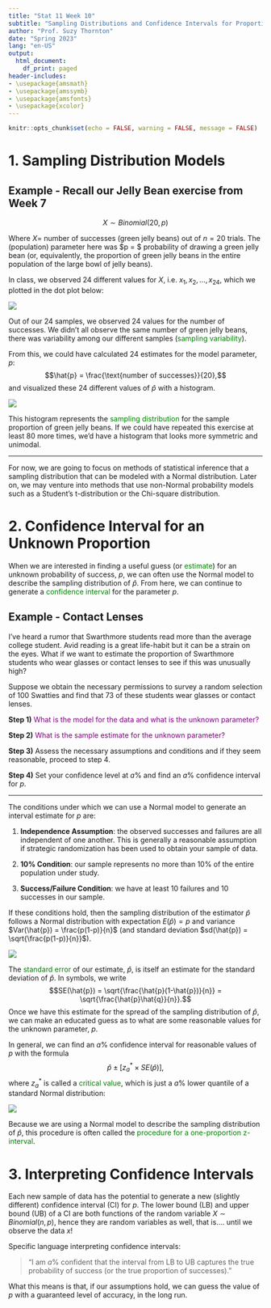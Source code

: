 ```yaml
---
title: "Stat 11 Week 10"
subtitle: "Sampling Distributions and Confidence Intervals for Proportions" 
author: "Prof. Suzy Thornton"
date: "Spring 2023"
lang: "en-US"
output:
  html_document:
    df_print: paged
header-includes:
- \usepackage{amsmath}
- \usepackage{amssymb}
- \usepackage{amsfonts}
- \usepackage{xcolor}
---
```


```r
knitr::opts_chunk$set(echo = FALSE, warning = FALSE, message = FALSE)
```


# 1. Sampling Distribution Models 

## Example - Recall our Jelly Bean exercise from Week 7 
$$X \sim Binomial(20, p)$$ 

Where $X=$ number of successes (green jelly beans) out of $n=20$ trials. The (population) parameter here was $p = $ probability of drawing a green jelly bean (or, equivalently, the proportion of green jelly beans in the entire population of the large bowl of jelly beans). 

In class, we observed $24$ different values for $X$, i.e. $x_1, x_2, \dots, x_{24}$, which we plotted in the dot plot below: 

![](./images/wk7-dot-plot.png)

Out of our $24$ samples, we observed $24$ values for the number of successes. We didn't all observe the same number of green jelly beans, there was variability among our different samples (<span style="color:green">sampling variability</span>). 

From this, we could have calculated $24$ estimates for the model parameter, $p$: 
$$\hat{p} = \frac{\text{number of successes}}{20},$$
and visualized these $24$ different values of $\hat{p}$ with a histogram. 

![](./images/wk10-phat-hist.png)

This histogram represents the <span style="color:green">sampling distribution</span> for the sample proportion of green jelly beans. If we could have repeated this exercise at least $80$ more times, we'd have a histogram that looks more symmetric and unimodal. 

***

For now, we are going to focus on methods of statistical inference that a sampling distribution that can be modeled with a Normal distribution. Later on, we may venture into methods that use non-Normal probability models such as a Student's t-distribution or the Chi-square distribution.  


# 2. Confidence Interval for an Unknown Proportion

When we are interested in finding a useful guess (or <span style="color:green">estimate</span>) for an unknown probability of success, $p$, we can often use the Normal model to describe the sampling distribution of $\hat{p}$. From here, we can continue to generate a <span style="color:green">confidence interval</span> for the parameter $p$. 

## Example - Contact Lenses 

I've heard a rumor that Swarthmore students read more than the average college student. Avid reading is a great life-habit but it can be a strain on the eyes. What if we want to estimate the proportion of Swarthmore students who wear glasses or contact lenses to see if this was unusually high? 

Suppose we obtain the necessary permissions to survey a random selection of $100$ Swatties and find that $73$ of these students wear glasses or contact lenses. 

**Step 1)** <span style="color:purple">What is the model for the data and what is the unknown parameter?</span>  

**Step 2)** <span style="color:purple">What is the sample estimate for the unknown parameter?</span>

**Step 3)** Assess the necessary assumptions and conditions and if they seem reasonable, proceed to step 4. 

**Step 4)** Set your confidence level at $a\%$ and find an $a\%$ confidence interval for $p$. 

***

The conditions under which we can use a Normal model to generate an interval estimate for $p$ are:

1. **Independence Assumption**: the observed successes and failures are all independent of one another. This is generally a reasonable assumption if strategic randomization has been used to obtain your sample of data.  

2. **10\% Condition**: our sample represents no more than $10\%$ of the entire population under study. 

3. **Success/Failure Condition**: we have at least $10$ failures and $10$ successes in our sample. 

If these conditions hold, then the sampling distribution of the estimator $\hat{p}$ follows a Normal distribution with expectation $E(\hat{p}) = p$ and variance $Var(\hat{p}) =  \frac{p(1-p)}{n}$ (and standard deviation $sd(\hat{p}) = \sqrt{\frac{p(1-p)}{n}}$).   


![](./images/wk10-normal-prop-curve.png)

The <span style="color:green">standard error</span> of our estimate, $\hat{p}$, is itself an estimate for the standard deviation of $\hat{p}$. In symbols, we write 
$$SE(\hat{p}) = \sqrt{\frac{\hat{p}(1-\hat{p})}{n}} = \sqrt{\frac{\hat{p}\hat{q}}{n}}.$$
Once we have this estimate for the spread of the sampling distribution of $\hat{p}$, we can make an educated guess as to what are some reasonable values for the unknown parameter, $p$. 

In general, we can find an $a\%$ confidence interval for reasonable values of $p$ with the formula
$$\hat{p} \pm [z^*_{a} \times SE(\hat{p})],$$ 
where $z^*_{a}$ is called a <span style="color:green">critical value</span>, which is just a $a\%$ lower quantile of a standard Normal distribution:
 
![](./images/wk10-critical-val.png)

Because we are using a Normal model to describe the sampling distribution of $\hat{p}$, this procedure is often called the <span style="color:green">procedure for a one-proportion z-interval</span>. 

# 3. Interpreting Confidence Intervals 

Each new sample of data has the potential to generate a new (slightly different) confidence interval (CI) for $p$. The lower bound (LB) and upper bound (UB) of a CI are both functions of the random variable $X \sim Binomial(n,p)$, hence they are random variables as well, that is.... until we observe the data $x$! 


Specific language interpreting confidence intervals: 

  > "I am $a\%$ confident that the interval from LB to UB captures the true probability of success (or the true proportion of successes)." 
  
What this means is that, if our assumptions hold, we can guess the value of $p$ with a guaranteed level of accuracy, in the long run. 



